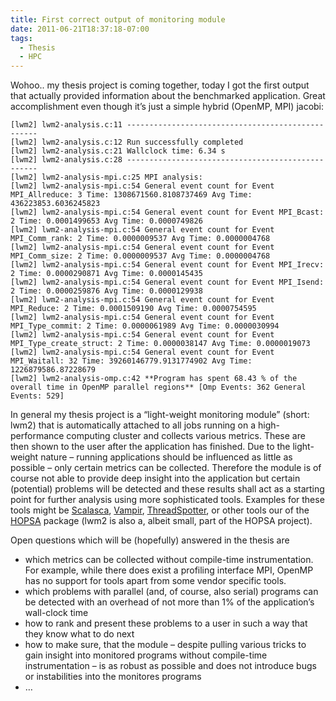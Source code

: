 ```yaml
---
title: First correct output of monitoring module
date: 2011-06-21T18:37:18-07:00
tags:
  - Thesis
  - HPC
---
```

Wohoo.. my thesis project is coming together, today I got the first output that actually provided information about the benchmarked application. Great accomplishment even though it&#8217;s just a simple hybrid (OpenMP, MPI) jacobi:

```
[lwm2] lwm2-analysis.c:11 --------------------------------------------------
[lwm2] lwm2-analysis.c:12 Run successfully completed
[lwm2] lwm2-analysis.c:21 Wallclock time: 6.34 s
[lwm2] lwm2-analysis.c:28 --------------------------------------------------
[lwm2] lwm2-analysis-mpi.c:25 MPI analysis:
[lwm2] lwm2-analysis-mpi.c:54 General event count for Event MPI_Allreduce: 3 Time: 1308671560.8108737469 Avg Time: 436223853.6036245823
[lwm2] lwm2-analysis-mpi.c:54 General event count for Event MPI_Bcast: 2 Time: 0.0001499653 Avg Time: 0.0000749826
[lwm2] lwm2-analysis-mpi.c:54 General event count for Event MPI_Comm_rank: 2 Time: 0.0000009537 Avg Time: 0.0000004768
[lwm2] lwm2-analysis-mpi.c:54 General event count for Event MPI_Comm_size: 2 Time: 0.0000009537 Avg Time: 0.0000004768
[lwm2] lwm2-analysis-mpi.c:54 General event count for Event MPI_Irecv: 2 Time: 0.0000290871 Avg Time: 0.0000145435
[lwm2] lwm2-analysis-mpi.c:54 General event count for Event MPI_Isend: 2 Time: 0.0000259876 Avg Time: 0.0000129938
[lwm2] lwm2-analysis-mpi.c:54 General event count for Event MPI_Reduce: 2 Time: 0.0001509190 Avg Time: 0.0000754595
[lwm2] lwm2-analysis-mpi.c:54 General event count for Event MPI_Type_commit: 2 Time: 0.0000061989 Avg Time: 0.0000030994
[lwm2] lwm2-analysis-mpi.c:54 General event count for Event MPI_Type_create_struct: 2 Time: 0.0000038147 Avg Time: 0.0000019073
[lwm2] lwm2-analysis-mpi.c:54 General event count for Event MPI_Waitall: 32 Time: 39260146779.9131774902 Avg Time: 1226879586.87228679
[lwm2] lwm2-analysis-omp.c:42 **Program has spent 68.43 % of the overall time in OpenMP parallel regions** [Omp Events: 362 General Events: 529]
```

In general my thesis project is a &#8220;light-weight monitoring module&#8221; (short: lwm2) that is automatically attached to all jobs running on a high-performance computing cluster and collects various metrics. These are then shown to the user after the application has finished. Due to the light-weight nature &#8211; running applications should be influenced as little as possible &#8211; only certain metrics can be collected. Therefore the module is of course not able to provide deep insight into the application but certain (potential) problems will be detected and these results shall act as a starting point for further analysis using more sophisticated tools. Examples for these tools might be [Scalasca](http://www.scalasca.org/), [Vampir](http://tu-dresden.de/die_tu_dresden/zentrale_einrichtungen/zih/forschung/software_werkzeuge_zur_unterstuetzung_von_programmierung_und_optimierung/vampir), [ThreadSpotter](http://www.roguewave.com/products/threadspotter.aspx), or other tools our of the [HOPSA](http://www.fz-juelich.de/SharedDocs/Pressemitteilungen/UK/DE/2011/11-06-20hopsa.html) package (lwm2 is also a, albeit small, part of the HOPSA project).

Open questions which will be (hopefully) answered in the thesis are

  * which metrics can be collected without compile-time instrumentation. For example, while there does exist a profiling interface MPI, OpenMP has no support for tools apart from some vendor specific tools.
  * which problems with parallel (and, of course, also serial) programs can be detected with an overhead of not more than 1% of the application&#8217;s wall-clock time
  * how to rank and present these problems to a user in such a way that they know what to do next
  * how to make sure, that the module &#8211; despite pulling various tricks to gain insight into monitored programs without compile-time instrumentation &#8211; is as robust as possible and does not introduce bugs or instabilities into the monitores programs
  * &#8230;